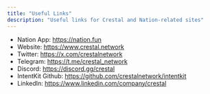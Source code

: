 ```yaml
---
title: "Useful Links"
description: "Useful links for Crestal and Nation-related sites"
---
```


- Nation App: https://nation.fun
- Website: https://www.crestal.network
- Twitter: https://x.com/crestalnetwork
- Telegram: https://t.me/crestal_network
- Discord: https://discord.gg/crestal
- IntentKit Github: https://github.com/crestalnetwork/intentkit
- LinkedIn: https://www.linkedin.com/company/crestal